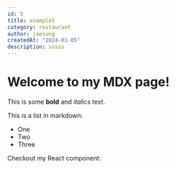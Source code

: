 ```yaml
---
id: 5
title: example5
category: restaurant
author: jaesung
createdAt: "2024-01-05"
description: sssss
---
```

# Welcome to my MDX page!


This is some **bold** and _italics_ text.

This is a list in markdown:

- One
- Two
- Three

Checkout my React component:

